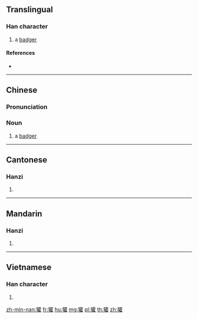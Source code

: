 {{also|貛}}
==Translingual==

===Han character===
{{Han char|rn=94|rad=犬|as=18|sn=21|four=44214|canj=KHTRG}}

# a [[badger]]

====References====
* {{Han ref|kx=0721.210|dkj=20798|dj=1133.160|hdz=21378.030|uh=737E|ud=29566|bh=F5DD|bd=62941}}

----
==Chinese==
{{zh-forms}}

===Pronunciation===
{{zh-pron|m=huān|c=fun1|cat=n}}

===Noun===
{{zh-noun}}

# a [[badger]] {{gloss|mammal}}

{{zh-cat|Mustelids|Magic: The Gathering}}

----

==Cantonese==

===Hanzi===
{{yue-hanzi|jyut=|y=fun1}}

# {{defn|lang=yue|sort=犬18}}

----

==Mandarin==

===Hanzi===
{{cmn-hanzi|pin=[[huān]] ([[huan1]])|wg=huan<sup>1</sup>}}

# {{defn|lang=cmn|sort=犬18}}

----

==Vietnamese==

===Han character===
{{vi-hantu|[[hoan]]|rs=犬18}}

# {{defn|lang=vi|sort=犬18}}

[[zh-min-nan:獾]]
[[fr:獾]]
[[hu:獾]]
[[mg:獾]]
[[pl:獾]]
[[th:獾]]
[[zh:獾]]